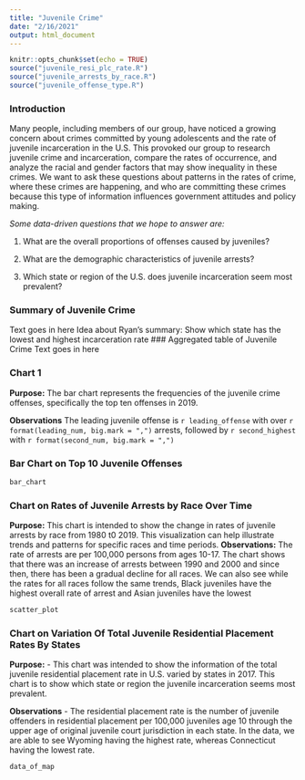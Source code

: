 ```yaml
---
title: "Juvenile Crime"
date: "2/16/2021"
output: html_document
---
```


```r
knitr::opts_chunk$set(echo = TRUE)
source("juvenile_resi_plc_rate.R")
source("juvenile_arrests_by_race.R")
source("juvenile_offense_type.R")
```

### Introduction
Many people, including members of our group, have noticed a growing concern about crimes committed by young adolescents and the rate of juvenile incarceration in the U.S. This provoked our group to research juvenile crime and incarceration, compare the rates of occurrence, and analyze the racial and gender factors that may show inequality in these crimes. We want to ask these questions about patterns in the rates of crime, where these crimes are happening, and who are committing these crimes because this type of information influences government attitudes and policy making.

_Some data-driven questions that we hope to answer are:_

 1. What are the overall proportions of offenses caused by juveniles?

 2. What are the demographic characteristics of juvenile arrests?

 3. Which state or region of the U.S. does juvenile incarceration seem most prevalent?

### Summary of Juvenile Crime
Text goes in here
Idea about Ryan's summary: Show which state has the lowest and highest incarceration rate
### Aggregated table of Juvenile Crime
Text goes in here

### Chart 1
**Purpose:**
The bar chart represents the frequencies of the juvenile crime offenses,
specifically the top ten offenses in 2019.

**Observations**
The leading juvenile offense is `r leading_offense` with over
`r format(leading_num, big.mark = ",")` arrests, followed by `r second_highest`
with `r format(second_num, big.mark = ",")`

### Bar Chart on Top 10 Juvenile Offenses
```r
bar_chart
```

### Chart on Rates of Juvenile Arrests by Race Over Time
**Purpose:**
This chart is intended to show the change in rates of juvenile arrests by race from 1980 t0 2019. This visualization can help illustrate trends and patterns for specific races and time periods.
**Observations:**
The rate of arrests are per 100,000 persons from ages 10-17. The chart shows that there was an increase of arrests between 1990 and 2000 and since then, there has been a gradual decline for all races. We can also see while the rates for all races follow the same trends, Black juveniles have the highest overall rate of arrest and Asian juveniles have the lowest
```r
scatter_plot
```

### Chart on Variation Of Total Juvenile Residential Placement Rates By States
**Purpose:**
- This chart was intended to show the information of the total juvenile residential placement rate in U.S. varied by states in 2017. This chart is to show which state or region the juvenile incarceration seems most prevalent.

**Observations**
- The residential placement rate is the number of juvenile offenders in residential placement per 100,000 juveniles age 10 through the upper age of original juvenile court jurisdiction in each state. In the data, we are able to see Wyoming having the highest rate, whereas Connecticut having the lowest rate.

```r
data_of_map
```
